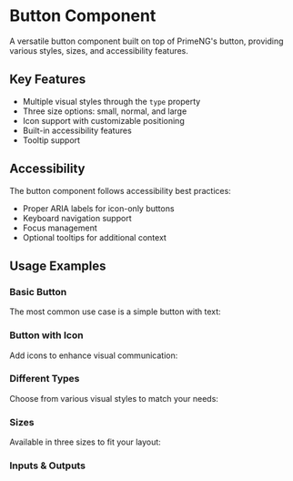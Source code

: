 
<Meta of={ButtonStories} />

# Button Component

A versatile button component built on top of PrimeNG's button, providing various styles, sizes, and accessibility features.

## Key Features

- Multiple visual styles through the `type` property
- Three size options: small, normal, and large
- Icon support with customizable positioning
- Built-in accessibility features
- Tooltip support

## Accessibility

The button component follows accessibility best practices:

- Proper ARIA labels for icon-only buttons
- Keyboard navigation support
- Focus management
- Optional tooltips for additional context

## Usage Examples

### Basic Button

The most common use case is a simple button with text:

<Story of={ButtonStories.Default} />

### Button with Icon

Add icons to enhance visual communication:

<Story of={ButtonStories.WithIcon} />

### Different Types

Choose from various visual styles to match your needs:

<Story of={ButtonStories.Types} />

### Sizes

Available in three sizes to fit your layout:

<Story of={ButtonStories.Sizes} />

### Inputs & Outputs

<ArgTypes of={ButtonComponent} sort="alpha" />

